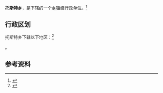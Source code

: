 {{中国乡级行政区|65/43/26/201/000}}

'''托斯特乡'''，是{{PRC admin/fullname|65/43/26/201/000|3}}下辖的一个[[乡镇|乡镇]]级行政单位。<ref>{{PRC admin/ref sgc|{{PRC admin/parent|65/43/26/201/000}}}}</ref>

== 行政区划 ==

托斯特乡下辖以下地区：<ref>{{PRC admin/ref sgc|65/43/26/201/000}}</ref>

{{PRC admin/children|65/43/26/201/000}}。

== 参考资料 ==

{{reflist}}

{{行政区划小作品}}
{{PRC admin/navcat|65/43/26/201/000}}